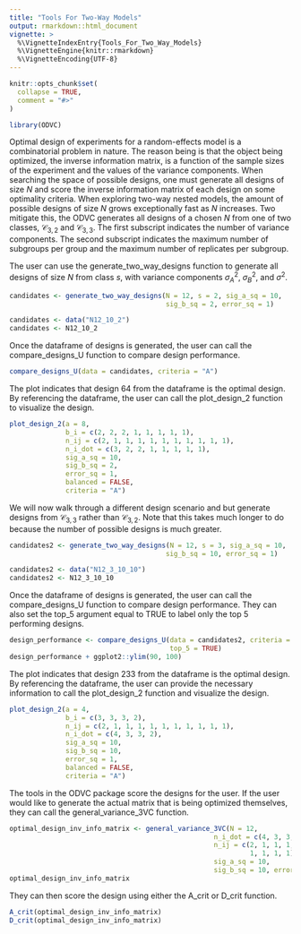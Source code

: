 ```yaml
---
title: "Tools For Two-Way Models"
output: rmarkdown::html_document
vignette: >
  %\VignetteIndexEntry{Tools_For_Two_Way_Models}
  %\VignetteEngine{knitr::rmarkdown}
  %\VignetteEncoding{UTF-8}
---
```


```r
knitr::opts_chunk$set(
  collapse = TRUE,
  comment = "#>"
)
```

```r
library(ODVC)
```

Optimal design of experiments for a random-effects model is a combinatorial 
problem in nature. The reason being is that the object being optimized, the
inverse information matrix, is a function of the sample sizes of the experiment 
and the values of the variance components. When searching the space of possible
designs, one must generate all designs of size $N$ and score the inverse
information matrix of each design on some optimality criteria. When exploring
two-way nested models, the amount of possible designs of size $N$ grows 
exceptionally fast as $N$ increases. Two mitigate this, the ODVC generates all
designs of a chosen $N$ from one of two classes, $\mathcal{C}_{3,2}$ and 
$\mathcal{C}_{3,3}$. The first subscript indicates the number of variance 
components. The second subscript indicates the maximum number of subgroups per
group and the maximum number of replicates per subgroup. 

The user can use the generate_two_way_designs function to generate all designs
of size $N$ from class $s$, with variance components $\sigma^2_A$, $\sigma^2_B$,
and $\sigma^2$.

```r
candidates <- generate_two_way_designs(N = 12, s = 2, sig_a_sq = 10, 
                                       sig_b_sq = 2, error_sq = 1)
```

```r
candidates <- data("N12_10_2")
candidates <- N12_10_2
```


Once the dataframe of designs is generated, the user can call the 
compare_designs_U function to compare design performance.

```r
compare_designs_U(data = candidates, criteria = "A")
```
The plot indicates that design 64 from the dataframe is the optimal design. By
referencing the dataframe, the user can call the plot_design_2 function to 
visualize the design.

```r
plot_design_2(a = 8,
              b_i = c(2, 2, 2, 1, 1, 1, 1, 1),
              n_ij = c(2, 1, 1, 1, 1, 1, 1, 1, 1, 1, 1),
              n_i_dot = c(3, 2, 2, 1, 1, 1, 1, 1),
              sig_a_sq = 10,
              sig_b_sq = 2,
              error_sq = 1,
              balanced = FALSE,
              criteria = "A")
```

We will now walk through a different design scenario and but generate designs 
from $\mathcal{C}_{3,3}$ rather than $\mathcal{C}_{3,2}$. Note that this takes 
much longer to do because the number of possible designs is much greater.

```r
candidates2 <- generate_two_way_designs(N = 12, s = 3, sig_a_sq = 10, 
                                       sig_b_sq = 10, error_sq = 1)
```

```r
candidates2 <- data("N12_3_10_10")
candidates2 <- N12_3_10_10
```


Once the dataframe of designs is generated, the user can call the 
compare_designs_U function to compare design performance. They can also
set the top_5 argument equal to TRUE to label only the top 5 performing designs.

```r
design_performance <- compare_designs_U(data = candidates2, criteria = "A", 
                                        top_5 = TRUE)
design_performance + ggplot2::ylim(90, 100)
```

The plot indicates that design 233 from the dataframe is the optimal design. By
referencing the dataframe, the user can provide the necessary information to 
call the plot_design_2 function and visualize the design.

```r
plot_design_2(a = 4,
              b_i = c(3, 3, 3, 2),
              n_ij = c(2, 1, 1, 1, 1, 1, 1, 1, 1, 1, 1),
              n_i_dot = c(4, 3, 3, 2),
              sig_a_sq = 10,
              sig_b_sq = 10,
              error_sq = 1,
              balanced = FALSE,
              criteria = "A")
```

The tools in the ODVC package score the designs for the user. If the user would 
like to generate the actual matrix that is being optimized themselves, they can 
call the general_variance_3VC function.

```r
optimal_design_inv_info_matrix <- general_variance_3VC(N = 12, 
                                                   n_i_dot = c(4, 3, 3, 2), 
                                                   n_ij = c(2, 1, 1, 1, 1, 1, 1,
                                                            1, 1, 1, 1), 
                                                   sig_a_sq = 10,
                                                   sig_b_sq = 10, error_sq = 1)
optimal_design_inv_info_matrix
```

They can then score the design using either the A_crit or D_crit function.

```r
A_crit(optimal_design_inv_info_matrix)
D_crit(optimal_design_inv_info_matrix)
```

